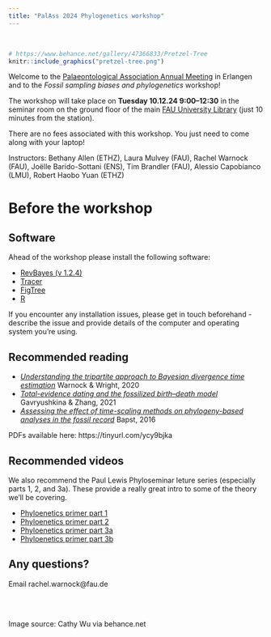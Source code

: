 ```yaml
---
title: "PalAss 2024 Phylogenetics workshop"
---
```


\

```r
# https://www.behance.net/gallery/47366833/Pretzel-Tree
knitr::include_graphics("pretzel-tree.png")
```

Welcome to the [Palaeontological Association Annual Meeting](https://www.palass.org/meetings-events/annual-meeting/2024/annual-meeting-2024-erlangen-germany-overview) in Erlangen and to the *Fossil sampling biases and phylogenetics* workshop!

The workshop will take place on **Tuesday 10.12.24 9:00–12:30** in the seminar room on the ground floor of the main [FAU University Library](https://maps.app.goo.gl/XwGjd29gxTPEPmfp6) (just 10 minutes from the station).

There are no fees associated with this workshop. You just need to come along with your laptop!

Instructors: Bethany Allen (ETHZ), Laura Mulvey (FAU), Rachel Warnock (FAU), Joëlle Barido-Sottani (ENS), Tim Brandler (FAU), Alessio Capobianco (LMU), Robert Haobo Yuan (ETHZ)

# Before the workshop

## Software

Ahead of the workshop please install the following software:

- [RevBayes (v 1.2.4)](https://revbayes.github.io/download)
- [Tracer](https://github.com/beast-dev/tracer/releases/tag/v1.7.2)
- [FigTree](http://tree.bio.ed.ac.uk/software/figtree/)
- [R](https://www.r-project.org)

If you encounter any installation issues, please get in touch beforehand - describe the issue and provide details of the computer and operating system you're using.

## Recommended reading

- [*Understanding the tripartite approach to Bayesian divergence time estimation*](https://ecoevorxiv.org/repository/view/4372/) Warnock & Wright, 2020
- [*Total-evidence dating and the fossilized birth–death model*](https://academic.oup.com/sysbio/article/65/2/228/2427164) Gavryushkina & Zhang, 2021
- [*Assessing the effect of time-scaling methods on phylogeny-based analyses in the fossil record*](https://www.cambridge.org/core/journals/paleobiology/article/assessing-the-effect-of-timescaling-methods-on-phylogenybased-analyses-in-the-fossil-record/082F239A2512CC09E51181F9B499D1A3) Bapst, 2016

PDFs available here: https://tinyurl.com/ycy9bjka 

## Recommended videos

We also recommend the Paul Lewis Phyloseminar leture series (especially parts 1, 2, and 3a). These provide a really great intro to some of the theory we'll be covering.

- [Phyloenetics primer part 1](https://www.youtube.com/watch?v=1r4z0YJq580)
- [Phyloenetics primer part 2](https://www.youtube.com/watch?v=UsLeY0wZr4Y&t=1614s)
- [Phyloenetics primer part 3a](https://www.youtube.com/watch?v=4PWlnNsfz90)
- [Phyloenetics primer part 3b](https://www.youtube.com/watch?v=TLtOS--YwkU)

## Any questions?

Email rachel.warnock@fau.de

\
\

Image source: Cathy Wu via behance.net

